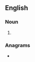 ==English==

===Noun===
{{en-noun}}

# {{alternative spelling of|en|datolite}}

===Anagrams===
* {{anagrams|en|a=adehilott|thiolated}}
